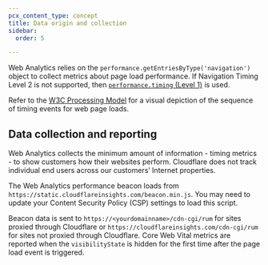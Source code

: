 ```yaml
---
pcx_content_type: concept
title: Data origin and collection
sidebar:
  order: 5

---
```



Web Analytics relies on the `performance.getEntriesByType('navigation')` object to collect metrics about page load performance. If Navigation Timing Level 2 is not supported, then [`performance.timing` (Level 1)](https://developer.mozilla.org/en-US/docs/Web/API/Performance/timing) is used.

Refer to the [W3C Processing Model](https://www.w3.org/TR/navigation-timing-2/#processing-model) for a visual depiction of the sequence of timing events for web page loads.

## Data collection and reporting

Web Analytics collects the minimum amount of information - timing metrics - to show customers how their websites perform. Cloudflare does not track individual end users across our customers’ Internet properties.

The Web Analytics performance beacon loads from `https://static.cloudflareinsights.com/beacon.min.js`. You may need to update your <GlossaryTooltip term="content security policy (CSP)" link="https://developer.mozilla.org/en-US/docs/Web/HTTP/CSP">Content Security Policy (CSP)</GlossaryTooltip> settings to load this script.

Beacon data is sent to `https://<yourdomainname>/cdn-cgi/rum` for sites proxied through Cloudflare or `https://cloudflareinsights.com/cdn-cgi/rum` for sites not proxied through Cloudflare. Core Web Vital metrics are reported when the `visibilityState` is hidden for the first time after the page load event is triggered.
